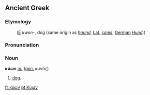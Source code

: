 ==Ancient Greek==

===Etymology===
:[[Indoeuropean|IE]] ''kwon-'', dog (same origin as ''[[hound]]'', [[Latin|Lat.]] ''[[canis]]'', [[German]] ''[[Hund]]''.)

===Pronunciation===
{{IPA|[ˈkyon] / [ˈkion] / [ˈkio̞n] / [ˈcio̞n]}}

===Noun===
'''κύων''' ''[[masculine|m.]]'' (''[[genitive|gen.]]'' κυνός)

#[[dog]].

[[fr:κύων]]
[[pt:Κύων]]